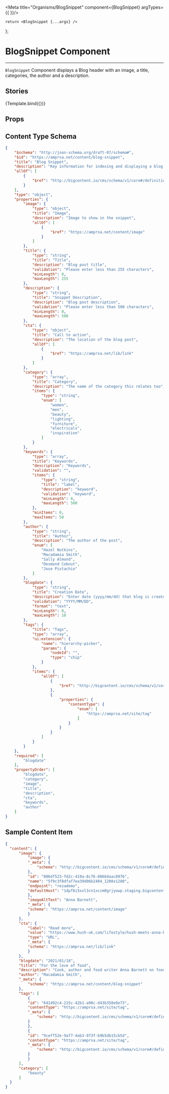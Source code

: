 
<Meta 
    title="Organisms/BlogSnippet" 
    component={BlogSnippet} 
    argTypes={{
    }}/>

    return <BlogSnippet {...args} />
};

# BlogSnippet Component
---

`BlogSnippet` Component displays a Blog header with an image, a title, categories, the author and
a description.

## Stories

<Canvas>
  <Story 
    name="BlogSnippet"
    args={{ 
            "image": {
                "image": {
                "_meta": {
                    "schema": "http://bigcontent.io/cms/schema/v1/core#/definitions/image-link"
                },
                "id": "806df523-fd2c-419a-8c76-80664aac8976",
                "name": "5f9c3f8dfaf7ea39d06b2404_1280x1280",
                "endpoint": "rezademo",
                "defaultHost": "1dpf8i5xxl3cn1xccm0grjyowp.staging.bigcontent.io"
                },
                "imageAltText": "Anna Barnett",
                "_meta": {
                "schema": "https://amprsa.net/content/image"
                }
            },
            "cta": {
                "label": "Read more",
                "value": "https://www.hush-uk.com/lifestyle/hush-meets-anna-barnett.html",
                "type": "URL",
                "_meta": {
                "schema": "https://amprsa.net/lib/link"
                }
            },
            "blogdate": "2021/01/18",
            "title": "For the love of food",
            "description": "Cook, author and food writer Anna Barnett on food, friendship and how \nshe’s determined to make every mealtime special",
            "author": "Macadamia Smith",
            "_meta": {
                "schema": "https://amprsa.net/content/blog-snippet"
            },
            "tags": [
                {
                "id": "641492c4-215c-42b1-a90c-d43b358e9e73",
                "contentType": "https://amprsa.net/site/tag",
                "_meta": {
                    "schema": "http://bigcontent.io/cms/schema/v1/core#/definitions/content-reference"
                }
                },
                {
                "id": "9ceff52e-9af7-4ab3-973f-b9b5db15cb5d",
                "contentType": "https://amprsa.net/site/tag",
                "_meta": {
                    "schema": "http://bigcontent.io/cms/schema/v1/core#/definitions/content-reference"
                }
                }
            ],
            "category": [
                "beauty"
            ]
    }}>
    {Template.bind({})}
   </Story>
</Canvas>

## Props

<ArgsTable of={BlogSnippet} />

## Content Type Schema

```json
{
    "$schema": "http://json-schema.org/draft-07/schema#",
    "$id": "https://amprsa.net/content/blog-snippet",
    "title": "Blog Snippet",
    "description": "Key information for indexing and displaying a blog post",
    "allOf": [
        {
            "$ref": "http://bigcontent.io/cms/schema/v1/core#/definitions/content"
        }
    ],
    "type": "object",
    "properties": {
        "image": {
            "type": "object",
            "title": "Image",
            "description": "Image to show in the snippet",
            "allOf": [
                {
                    "$ref": "https://amprsa.net/content/image"
                }
            ]
        },
        "title": {
            "type": "string",
            "title": "Title",
            "description": "Blog post title",
            "validation": "Please enter less than 255 characters",
            "minLength": 0,
            "maxLength": 255
        },
        "description": {
            "type": "string",
            "title": "Snippet Description",
            "description": "Blog post description",
            "validation": "Please enter less than 500 characters",
            "minLength": 0,
            "maxLength": 500
        },
        "cta": {
            "type": "object",
            "title": "Call to action",
            "description": "The location of the blog post",
            "allOf": [
                {
                    "$ref": "https://amprsa.net/lib/link"
                }
            ]
        },
        "category": {
            "type": "array",
            "title": "Category",
            "description": "The name of the category this relates too",
            "items": {
                "type": "string",
                "enum": [
                    "women",
                    "men",
                    "beauty",
                    "lighting",
                    "furniture",
                    "electricals",
                    "inspiration"
                ]
            }
        },
        "keywords": {
            "type": "array",
            "title": "Keywords",
            "description": "Keywords",
            "validation": "",
            "items": {
                "type": "string",
                "title": "label",
                "description": "keyword",
                "validation": "keyword",
                "minLength": 0,
                "maxLength": 500
            },
            "minItems": 0,
            "maxItems": 50
        },
        "author": {
            "type": "string",
            "title": "Author",
            "description": "The author of the post",
            "enum": [
                "Hazel Nutkins",
                "Macadamia Smith",
                "Sally Almond",
                "Desmond Cobnut",
                "Jose Pistachio"
            ]
        },
        "blogdate": {
            "type": "string",
            "title": "Creation Date",
            "description": "Enter date (yyyy/mm/dd) that blog is created",
            "validation": "YYYY/MM/DD",
            "format": "text",
            "minLength": 0,
            "maxLength": 10
        },
        "tags": {
            "title": "Tags",
            "type": "array",
            "ui:extension": {
                "name": "hierarchy-picker",
                "params": {
                    "nodeId": "",
                    "type": "chip"
                }
            },
            "items": {
                "allOf": [
                    {
                        "$ref": "http://bigcontent.io/cms/schema/v1/core#/definitions/content-reference"
                    },
                    {
                        "properties": {
                            "contentType": {
                                "enum": [
                                    "https://amprsa.net/site/tag"
                                ]
                            }
                        }
                    }
                ]
            }
        }
    },
    "required": [
        "blogdate"
    ],
    "propertyOrder": [
        "blogdate",
        "category",
        "image",
        "title",
        "description",
        "cta",
        "keywords",
        "author"
    ]
}
```

## Sample Content Item

```json
{
  "content": {
      "image": {
          "image": {
          "_meta": {
              "schema": "http://bigcontent.io/cms/schema/v1/core#/definitions/image-link"
          },
          "id": "806df523-fd2c-419a-8c76-80664aac8976",
          "name": "5f9c3f8dfaf7ea39d06b2404_1280x1280",
          "endpoint": "rezademo",
          "defaultHost": "1dpf8i5xxl3cn1xccm0grjyowp.staging.bigcontent.io"
          },
          "imageAltText": "Anna Barnett",
          "_meta": {
          "schema": "https://amprsa.net/content/image"
          }
      },
      "cta": {
          "label": "Read more",
          "value": "https://www.hush-uk.com/lifestyle/hush-meets-anna-barnett.html",
          "type": "URL",
          "_meta": {
          "schema": "https://amprsa.net/lib/link"
          }
      },
      "blogdate": "2021/01/18",
      "title": "For the love of food",
      "description": "Cook, author and food writer Anna Barnett on food, friendship and how \nshe’s determined to make every mealtime special",
      "author": "Macadamia Smith",
      "_meta": {
          "schema": "https://amprsa.net/content/blog-snippet"
      },
      "tags": [
          {
          "id": "641492c4-215c-42b1-a90c-d43b358e9e73",
          "contentType": "https://amprsa.net/site/tag",
          "_meta": {
              "schema": "http://bigcontent.io/cms/schema/v1/core#/definitions/content-reference"
          }
          },
          {
          "id": "9ceff52e-9af7-4ab3-973f-b9b5db15cb5d",
          "contentType": "https://amprsa.net/site/tag",
          "_meta": {
              "schema": "http://bigcontent.io/cms/schema/v1/core#/definitions/content-reference"
          }
          }
      ],
      "category": [
          "beauty"
      ]
  }
}
```
